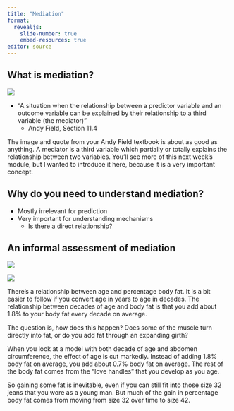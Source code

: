```yaml
---
title: "Mediation"
format: 
  revealjs:
    slide-number: true
    embed-resources: true
editor: source
---
```


## What is mediation?

![](images/mediator-01.png)

-   "A situation when the relationship between a predictor variable and an outcome variable can be explained by their relationship to a third variable (the mediator)"
    -   Andy Field, Section 11.4
    
::: notes
The image and quote from your Andy Field textbook is about as good as anything. A mediator is a third variable which partially or totally explains the relationship between two variables. You'll see more of this next week's module, but I wanted to introduce it here, because it is a very important concept.
:::

## Why do you need to understand mediation?

-   Mostly irrelevant for prediction
-   Very important for understanding mechanisms
    -   Is there a direct relationship?
    
::: notes

:::

## An informal assessment of mediation

![](images/mediator-02.png)

![](images/mediator-03.png)

::: notes
There's a relationship between age and percentage body fat. It is a bit easier to follow if you convert age in years to age in decades. The relationship between decades of age and body fat is that you add about 1.8% to your body fat every decade on average.

The question is, how does this happen? Does some of the muscle turn directly into fat, or do you add fat through an expanding girth?

When you look at a model with both decade of age and abdomen circumference, the effect of age is cut markedly. Instead of adding 1.8% body fat on average, you add about 0.7% body fat on average. The rest of the body fat comes from the "love handles" that you develop as you age.

So gaining some fat is inevitable, even if you can still fit into those size 32 jeans that you wore as a young man. But much of the gain in percentage body fat comes from moving from size 32 over time to size 42.
:::

